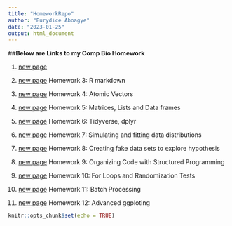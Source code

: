 ```yaml
---
title: "HomeworkRepo"
author: "Eurydice Aboagye"
date: "2023-01-25"
output: html_document
---
```



##**Below  are Links to my Comp Bio Homework**  



1. [new page](testdrive1.html)   


2. [new page](Homework3.html)  Homework 3: R markdown

3. [new page](Homework4.html)  Homework 4: Atomic Vectors

4. [new page](Homework5.html)  Homework 5: Matrices, Lists and Data frames

5. [new page](Homework6.html)  Homework 6: Tidyverse, dplyr

6. [new page](Homework7.html)  Homework 7: Simulating and fitting data distributions  

7. [new page](Homework8.html) Homework 8: Creating fake data sets to explore hypothesis

8. [new page](Homework9.html) Homework 9: Organizing Code with Structured Programming

9.  [new page](Homework10.html) Homework 10: For Loops and Randomization Tests

10. [new page](Homework11.html) Homework 11: Batch Processing

11. [new page](Homework12.html) Homework 12: Advanced ggploting

```r
knitr::opts_chunk$set(echo = TRUE)
```

